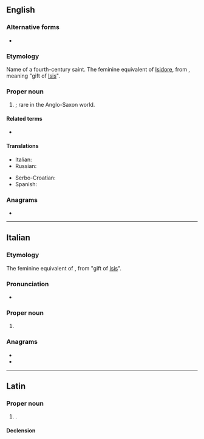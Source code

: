 ==English==

===Alternative forms===
* {{l|en|Isadora}}

===Etymology===
Name of a fourth-century saint. The feminine equivalent of [[Isidore]], from {{etyl|grc|en}}, meaning "gift of [[Isis]]".

===Proper noun===
{{en-proper noun}}

# {{given name|en|female|from=Ancient Greek}}; rare in the Anglo-Saxon world.

====Related terms====
* {{l|en|Isidore}}

====Translations====
{{trans-top|female given name}}
* Italian: {{t+|it|Isidora}}
* Russian: {{t+|ru|Исидора}}
{{trans-mid}}
* Serbo-Croatian: {{t|sh|Исидора|sc=Cyrl}}
* Spanish: {{t+|es|Isidora}}
{{trans-bottom}}

<!--
Pronounced: ee-zee-DO-rah (Italian), ee-see-DHO-rah (Spanish) [key]
-->

===Anagrams===
* {{anagrams|en|a=adiiors|Siordia}}

----

==Italian==

===Etymology===
The feminine equivalent of {{m|it|Isidoro}}, from {{etyl|grc|it}} "gift of [[Isis]]".

===Pronunciation===
* {{hyphenation|it|I|si|do|ra}}

===Proper noun===
{{it-proper noun|f}}

# {{given name|it|female}}

===Anagrams===
* {{l|it|odiarsi}}
* {{l|it|radiosi}}

----

==Latin==

===Proper noun===
{{la-proper noun|Isidora<1.both>}}

# {{given name|la|female|eq=Isidora}}.

====Declension====
{{la-ndecl|Isidora<1.both>}}